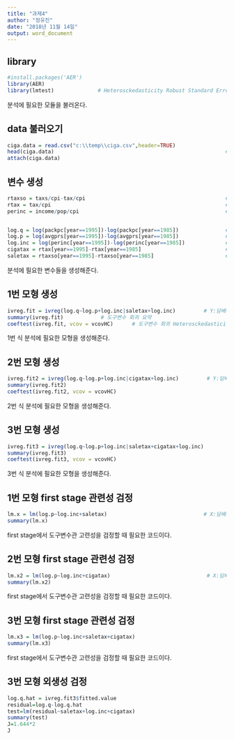 ---
title: "과제4"
author: "정유진"
date: "2018년 11월 14일"
output: word_document
---

## library

```{r}
#install.packages('AER')
library(AER)
library(lmtest)              # Heterosckedasticity Robust Standard Error package               
```

분석에 필요한 모듈을 불러온다.

## data 불러오기

```{r}
ciga.data = read.csv("c:\\temp\\ciga.csv",header=TRUE)                          # 데이터 불러오기
head(ciga.data)                                                       # 데이터 잘 불려왔나 확인
attach(ciga.data)               
```

## 변수 생성

```{r}
rtaxso = taxs/cpi-tax/cpi                                             #sale tax
rtax = tax/cpi                                                        #ciga tax
perinc = income/pop/cpi                                               # real per capita state income


log.q = log(packpc[year==1995])-log(packpc[year==1985])               #ln(Q_1995)-ln(Q_1985)
log.p = log(avgprs[year==1995])-log(avgprs[year==1985])               #ln(P_1995)-ln(P_1985)
log.inc = log(perinc[year==1995])-log(perinc[year==1985])             #ln(income_1995)-ln(income_1985)
cigatax = rtax[year==1995]-rtax[year==1985]                           #CigTax_1995-CigTax_1985
saletax = rtaxso[year==1995]-rtaxso[year==1985]                       #SalesTax_1995-SalesTax_1985
```

분석에 필요한 변수들을 생성해준다.

## 1번 모형 생성

```{r}
ivreg.fit = ivreg(log.q~log.p+log.inc|saletax+log.inc)         # Y:담배수요, X:담배가격, W:Income, Z(도구변수): Sale tax 도구변수 회귀
summary(ivreg.fit)            # 도구변수 회귀 요약
coeftest(ivreg.fit, vcov = vcovHC)      # 도구변수 회귀 Heterosckedasticity Robust Standard Error
```

1번 식 분석에 필요한 모형을 생성해준다.

## 2번 모형 생성

```{r}
ivreg.fit2 = ivreg(log.q~log.p+log.inc|cigatax+log.inc)         # Y:담배수요, X:담배가격, W:Income, Z(도구변수): cigarat tax 도구변수 회귀
summary(ivreg.fit2)           
coeftest(ivreg.fit2, vcov = vcovHC)     
```

2번 식 분석에 필요한 모형을 생성해준다.

## 3번 모형 생성

```{r}
ivreg.fit3 = ivreg(log.q~log.p+log.inc|saletax+cigatax+log.inc)         # Y:담배수요, X:담배가격, W:Income, Z(도구변수): cigarat tax, sale tax 도구변수 회귀
summary(ivreg.fit3)           
coeftest(ivreg.fit3, vcov = vcovHC) 
```

3번 식 분석에 필요한 모형을 생성해준다.

## 1번 모형 first stage 관련성 검정

```{r}
lm.x = lm(log.p~log.inc+saletax)                               # X:담배가격, W:Income, Z(도구변수): Sale tax 1st stage linear regression
summary(lm.x)
```

first stage에서 도구변수관 고련성을 검정할 때 필요한 코드이다.

## 2번 모형 first stage 관련성 검정

```{r}
lm.x2 = lm(log.p~log.inc+cigatax)                               # X:담배가격, W:Income, Z(도구변수): Sale tax 1st stage linear regression
summary(lm.x2)
```

first stage에서 도구변수관 고련성을 검정할 때 필요한 코드이다.

## 3번 모형 first stage 관련성 검정

```{r}
lm.x3 = lm(log.p~log.inc+saletax+cigatax)                               # X:담배가격, W:Income, Z(도구변수): Sale tax 1st stage linear regression
summary(lm.x3)
```

first stage에서 도구변수관 고련성을 검정할 때 필요한 코드이다.

## 3번 모형 외생성 검정

```{r}
log.q.hat = ivreg.fit3$fitted.value
residual=log.q-log.q.hat
test=lm(residual~saletax+log.inc+cigatax)
summary(test)
J=1.644*2
J
```

